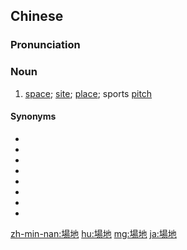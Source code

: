 {{also|场地}}
==Chinese==
{{zh-forms|s=场地}}

===Pronunciation===
{{zh-pron
|m=場dì
|c=coeng4 dei6
|mn=tiûⁿ-tē/tiûⁿ-tōe
|cat=n
}}

===Noun===
{{zh-noun}}

# [[space]]; [[site]]; [[place]]; sports [[pitch]]
#: {{zh-x|在 他 的 導引 下，我們 參觀 了 奧運會 建設 場地。|Under his guidance, we visited the construction '''sites''' for the Olympics.}}

====Synonyms====
* {{zh-l|部位}}
* {{zh-l|場所}}
* {{zh-l|處所}}
* {{zh-l|地點}}
* {{zh-l|地方}}
* {{zh-l|去處}}
* {{zh-l|所在}}
* {{zh-l|位置}}

{{zh-cat|Intermediate}}

[[zh-min-nan:場地]]
[[hu:場地]]
[[mg:場地]]
[[ja:場地]]
